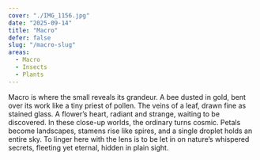 ```yaml
---
cover: "./IMG_1156.jpg"
date: "2025-09-14"
title: "Macro"
defer: false
slug: "/macro-slug"
areas:
  - Macro
  - Insects
  - Plants
---
```


Macro is where the small reveals its grandeur. A bee dusted in gold, bent over its work like a tiny priest of pollen. The veins of a leaf, drawn fine as stained glass. A flower’s heart, radiant and strange, waiting to be discovered. In these close-up worlds, the ordinary turns cosmic. Petals become landscapes, stamens rise like spires, and a single droplet holds an entire sky. To linger here with the lens is to be let in on nature’s whispered secrets, fleeting yet eternal, hidden in plain sight.
